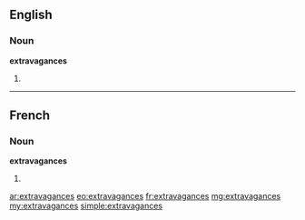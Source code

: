 ==English==

===Noun===
'''extravagances'''

# {{plural of|extravagance}}

----

==French==

===Noun===
'''extravagances''' {{f}}

# {{plural of|extravagance|lang=fr}}

[[ar:extravagances]]
[[eo:extravagances]]
[[fr:extravagances]]
[[mg:extravagances]]
[[my:extravagances]]
[[simple:extravagances]]